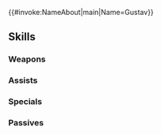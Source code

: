 {{#invoke:NameAbout|main|Name=Gustav}}{{HeroPage Tabs}}
{{Hero Infobox
|Name=Gustav
|Title=Sovereign Slain
|WeaponType=Green Axe
|MoveType=Cavalry
|Origin=Fire Emblem Heroes
|Gender=Male
|actorEN=Edward Bosco
|actorJP=中田譲治
|artist=コザキユースケ
|randomStartTime=2022-06-10T07:00:00Z
|additionDate=May 9, 2022
|releaseDate=May 10, 2022
|poolDate=June 8, 2022
|poolRarities=5
|cv1=0
|cv2=100310
|TagID=グスタフ味方
|InternalID=801
|Properties=fallen,specRate_202502
|description=Former king of Askr and father of Alfonse and Sharena. Slain by Hel, ruler of the dead, his body is now under her command.
}}
{{Stats Page
|Lv1HP=18|Lv1ATK=11|Lv1SPD=3|Lv1DEF=10|Lv1RES=8
|GRHP=50|GRATK=70|GRSPD=50|GRDEF=65|GRRES=50
}}
==Skills==
===Weapons===
{{Weapons Table
|weapon1=Iron Axe
|weapon1Default=1
|weapon1Unlock=1
|weapon2=Steel Axe
|weapon2Default=2
|weapon2Unlock=2
|weapon3=Silver Axe
|weapon3Default=4
|weapon3Unlock=3
|weapon4=Headsman Glitnir
|weapon4Default=5
|weapon4Unlock=5
}}
===Assists===
{{Assists Table}}
===Specials===
{{Specials Table
|special1=Glowing Ember
|special1Default=4
|special1Unlock=3
|special2=Bonfire
|special2Unlock=4
}}
===Passives===
{{Passives Table
|passiveA1=Atk/Def Catch 1
|passiveA2=Atk/Def Catch 2
|passiveA3=Atk/Def Catch 3
|passiveA4=Atk/Def Catch 4
|passiveA1Unlock=2
|passiveA2Unlock=3
|passiveA3Unlock=4
|passiveA4Unlock=5
|passiveB1=A/D Near Trace 1
|passiveB2=A/D Near Trace 2
|passiveB3=A/D Near Trace 3
|passiveB1Unlock=1
|passiveB2Unlock=2
|passiveB3Unlock=4
|passiveC1=Atk Smoke 1
|passiveC2=Atk Smoke 2
|passiveC3=Atk Smoke 3
|passiveC4=Atk Smoke 4
|passiveC1Unlock=2
|passiveC2Unlock=3
|passiveC3Unlock=4
|passiveC4Unlock=5
}}
{{Heroes Navbox}}